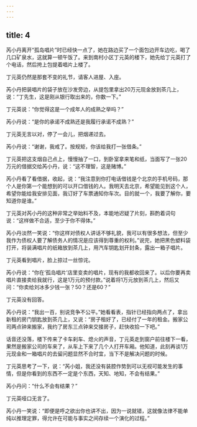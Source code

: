 ```yaml
---
---
---
```

title: 4
---




芮小丹离开“孤岛唱片”时已经快一点了，她在路边买了一个面包边开车边吃，喝了几口矿泉水，这就算一顿午饭了。来到南村小区丁元英的楼下，她先给丁元英打了个电话，然后挎上包提着唱片上楼了。

丁元英仍然是那套不变的礼节，请客人进屋、入座。

芮小丹把装唱片的袋子放在沙发旁边，从提包里拿出20万元现金放到茶几上，说：“丁先生，这是刚从银行取出来的，你数一下。”

丁元英说：“你觉得这是一个成年人的成熟之举吗？”

芮小丹说：“是你的承诺不成熟还是我履行承诺不成熟？”

丁元英无言以对，停了一会儿，把烟递过去。

芮小丹说：“谢谢，我戒了。按规矩，你该给我打一张借条。”

丁元英把这支烟自己点上，慢慢抽了一口，到卧室拿来笔和纸，当面写了一张20万元的借据交给芮小丹，说：“这不理智，这是赌博。”

芮小丹看了看借据，收起，说：“我注意到你打电话借钱是个北京的手机号码，那个人是你第一个能想到的可以开口借钱的人。我明天去北京，希望能见到这个人，希望你能给我安排见面，我订好了车票通知你车次。目的就一个，我要了解你，要知道你是谁。”

丁元英对芮小丹的这种非常之举始料不及，本能地迟疑了片刻，斟酌着词句说：“这样做不合适，至少于你不得体。”

芮小丹淡然一笑说：“你这样对债权人讲话不够礼貌，我可以有很多想法，但至少我作为债权人要了解债务人的情况是应该得到尊重的权利。”说完，她把黑色塑料袋打开，将装满唱片的纸箱放到茶几上，用汽车钥匙划开封条，露出一箱子唱片。

丁元英看到唱片，脸上掠过一丝惊诧。

芮小丹说：“你在‘孤岛唱片’店里变卖的唱片，现有的我都收回来了。以后你要再卖唱片直接卖给我就行，这是1万元的预付款。”说着将1万元放到茶几上，然后又问：“你卖给刘冰多少钱一张？50？还是60？”

丁元英没有回答。

芮小丹说：“我出一百，别说竞争不公平。”她看看表，指针已经指向两点了，拿出新租的房门钥匙放到茶几上，又说：“房子租好了，已经付了一年的租金。搬家公司两点钟来搬家，我约了房东三点钟来交接房子，赶快收拾一下吧。”

话音还没落，楼下传来了卡车刹车、熄火的声音，丁元英走到窗户前往楼下一看，果然是搬家公司的车来了，从车上下来了几个人打开车厢。他知道，此刻再谈1万元现金和一箱唱片的去留问题显然不合时宜，当下不是解决问题的时候。

丁元英思考了一下，说：“芮小姐，我还没有装腔作势到可以无视可能发生的事情，但是你看到的东西不一定是个东西，天知、地知，不会有结果。”

芮小丹问：“什么不会有结果？”

丁元英哑口无言了。

芮小丹一笑说：“即便是呼之欲出你也讲不出，因为一说就错，这就像法律不能单纯以推理定罪，得允许在可能与事实之间存续一个演化的过程。”